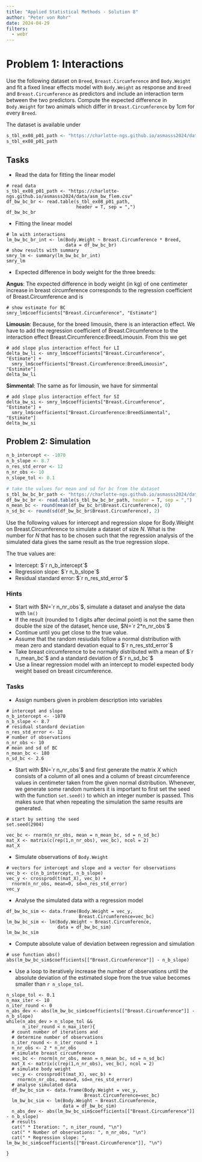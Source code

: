 ```yaml
---
title: "Applied Statistical Methods - Solution 8"
author: "Peter von Rohr"
date: 2024-04-29
filters: 
  - webr
---
```



# Problem 1: Interactions
Use the following dataset on `Breed`, `Breast.Circumference` and `Body.Weight` and fit a fixed linear effects model with `Body.Weight` as response and `Breed` and `Breast.Circumference` as predictors and include an interaction term between the two predictors. Compute the expected difference in `Body.Weight` for two animals which differ in `Breast.Circumference` by $1cm$ for every `Breed`. 

The dataset is available under

```r
s_tbl_ex08_p01_path <- "https://charlotte-ngs.github.io/asmasss2024/data/asm_bw_flem.csv"
s_tbl_ex08_p01_path
```


## Tasks

* Read the data for fitting the linear model

```webr-r
# read data
s_tbl_ex08_p01_path <- "https://charlotte-ngs.github.io/asmasss2024/data/asm_bw_flem.csv"
df_bw_bc_br <- read.table(s_tbl_ex08_p01_path, 
                          header = T, sep = ",")
df_bw_bc_br
```

* Fitting the linear model

```webr-r
# lm with interactions
lm_bw_bc_br_int <- lm(Body.Weight ~ Breast.Circumference * Breed, 
                      data = df_bw_bc_br)
# show results with summary
smry_lm <- summary(lm_bw_bc_br_int)
smry_lm
```

* Expected difference in body weight for the three breeds:

__Angus__: The expected difference in body weight (in kg) of one centimeter increase in breast circumference corresponds to the regression coefficient of Breast.Circumference and is 

```webr-r
# show estimate for BC
smry_lm$coefficients["Breast.Circumference", "Estimate"]
```

__Limousin__: Because, for the breed limousin, there is an interaction effect. We have to add the regression coefficient of Breast.Circumference to the interaction effect Breast.Circumference:BreedLimousin. From this we get

```webr-r
# add slope plus interaction effect for LI
delta_bw_li <- smry_lm$coefficients["Breast.Circumference", "Estimate"] +
  smry_lm$coefficients["Breast.Circumference:BreedLimousin", "Estimate"]
delta_bw_li
```

__Simmental__: The same as for limousin, we have for simmental

```webr-r
# add slope plus interaction effect for SI
delta_bw_si <- smry_lm$coefficients["Breast.Circumference", "Estimate"] +
  smry_lm$coefficients["Breast.Circumference:BreedSimmental", "Estimate"]
delta_bw_si
```


## Problem 2: Simulation
```r
n_b_intercept <- -1070
n_b_slope <- 8.7
n_res_std_error <- 12
n_nr_obs <- 10
n_slope_tol <- 0.1

# take the values for mean and sd for bc from the dataset
s_tbl_bw_bc_br_path <- "https://charlotte-ngs.github.io/asmasss2024/data/asm_bw_flem.csv"
df_bw_bc_br <- read.table(s_tbl_bw_bc_br_path, header = T, sep = ",")
n_mean_bc <- round(mean(df_bw_bc_br$Breast.Circumference), 0)
n_sd_bc <- round(sd(df_bw_bc_br$Breast.Circumference), 2)
```

Use the following values for intercept and regression slope for Body.Weight on Breast.Circumference to simulate a dataset of size $N$. What is the number for $N$ that has to be chosen such that the regression analysis of the simulated data gives the same result as the true regression slope. 

The true values are: 

* Intercept: $`r n_b_intercept`$
* Regression slope: $`r n_b_slope`$
* Residual standard error: $`r n_res_std_error`$

### Hints

* Start with $N=`r n_nr_obs`$, simulate a dataset and analyse the data with `lm()`
* If the result (rounded to 1 digits after decimal point) is not the same then double the size of the dataset, hence use, $N=`r 2*n_nr_obs`$
* Continue until you get close to the true value.
* Assume that the random resiudals follow a normal distribution with mean zero and standard devation equal to $`r n_res_std_error`$
* Take breast circumference to be normally distributed with a mean of $`r n_mean_bc`$ and a standard deviation of $`r n_sd_bc`$
* Use a linear regression model with an intercept to model expected body weight based on breast circumference.


### Tasks

* Assign numbers given in problem description into variables

```webr-r
# intercept and slope
n_b_intercept <- -1070
n_b_slope <- 8.7
# residual standard deviation
n_res_std_error <- 12
# number of observations
n_nr_obs <- 10
# mean and sd of BC
n_mean_bc <- 180
n_sd_bc <- 2.6
```

* Start with $N=`r n_nr_obs`$ and first generate the matrix $X$ which consists of a column of all ones and a column of breast circumference values in centimeter taken from the given normal distribution. Whenever, we generate some random numbers it is important to first set the seed with the function `set.seed()` to which an integer number is passed. This makes sure that when repeating the simulation the same results are generated.

```webr-r
# start by setting the seed 
set.seed(2904)

vec_bc <- rnorm(n_nr_obs, mean = n_mean_bc, sd = n_sd_bc)
mat_X <- matrix(c(rep(1,n_nr_obs), vec_bc), ncol = 2)
mat_X
```

* Simulate observations of `Body.Weight`

```webr-r
# vectors for intercept and slope and a vector for observations
vec_b <- c(n_b_intercept, n_b_slope)
vec_y <- crossprod(t(mat_X), vec_b) + 
  rnorm(n_nr_obs, mean=0, sd=n_res_std_error)
vec_y
```

* Analyse the simulated data with a regression model

```webr-r
df_bw_bc_sim <- data.frame(Body.Weight = vec_y, 
                           Breast.Circumference=vec_bc)
lm_bw_bc_sim <- lm(Body.Weight ~ Breast.Circumference, 
                   data = df_bw_bc_sim)
lm_bw_bc_sim
```

* Compute absolute value of deviation between regression and simulation

```webr-r
# use function abs()
abs(lm_bw_bc_sim$coefficients[["Breast.Circumference"]] - n_b_slope)
```

* Use a loop to iteratively increase the number of observations until the absolute deviation of the estimated slope from the true value becomes smaller than `r n_slope_tol`.

```webr-r
n_slope_tol <- 0.1
n_max_iter <- 10
n_iter_round <- 0
n_abs_dev <- abs(lm_bw_bc_sim$coefficients[["Breast.Circumference"]] - n_b_slope)
while(n_abs_dev > n_slope_tol && 
      n_iter_round < n_max_iter){
  # count number of iterations and 
  # determine number of observations
  n_iter_round <- n_iter_round + 1
  n_nr_obs <- 2 * n_nr_obs
  # simulate breast circumference
  vec_bc <- rnorm(n_nr_obs, mean = n_mean_bc, sd = n_sd_bc)
  mat_X <- matrix(c(rep(1,n_nr_obs), vec_bc), ncol = 2)
  # simulate body weight
  vec_y <- crossprod(t(mat_X), vec_b) + 
    rnorm(n_nr_obs, mean=0, sd=n_res_std_error)
  # analyse simulated data
  df_bw_bc_sim <- data.frame(Body.Weight = vec_y, 
                             Breast.Circumference=vec_bc)
  lm_bw_bc_sim <- lm(Body.Weight ~ Breast.Circumference, 
                     data = df_bw_bc_sim)
  n_abs_dev <- abs(lm_bw_bc_sim$coefficients[["Breast.Circumference"]] - n_b_slope)
  # results
  cat(" * Iteration: ", n_iter_round, "\n")
  cat(" * Number of observations: ", n_nr_obs, "\n")
  cat(" * Regression slope: ", lm_bw_bc_sim$coefficients[["Breast.Circumference"]], "\n")
  
}
```


